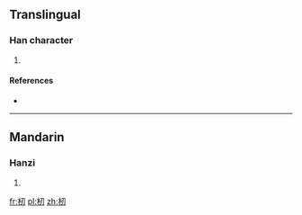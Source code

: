 ==Translingual==

===Han character===
{{Han char|rn=75|rad=木|as=03|sn=7|four=|canj=木尸竹戈 (DSHI)|ids=⿰[[木]][[刃]]}}

# {{defn|Han|sort=木03}}

====References====
* {{Han ref|kx=0511.180|dkj=14465|hdz=21163.030|uh=6752|ud=26450}}

----

==Mandarin==

===Hanzi===
{{cmn-hanzi|pin=[[rèn]] ([[ren4]])|wg=jen<sup>4</sup>}}

# {{defn|lang=cmn|sort=木03}}

[[fr:杒]]
[[pl:杒]]
[[zh:杒]]